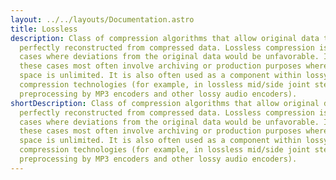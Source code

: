 ---
layout: ../../layouts/Documentation.astro
title: Lossless
description: Class of compression algorithms that allow original data to be
  perfectly reconstructed from compressed data. Lossless compression is used in
  cases where deviations from the original data would be unfavorable. In audio,
  these cases most often involve archiving or production purposes where storage
  space is unlimited. It is also often used as a component within lossy data
  compression technologies (for example, in lossless mid/side joint stereo
  preprocessing by MP3 encoders and other lossy audio encoders).
shortDescription: Class of compression algorithms that allow original data to be
  perfectly reconstructed from compressed data. Lossless compression is used in
  cases where deviations from the original data would be unfavorable. In audio,
  these cases most often involve archiving or production purposes where storage
  space is unlimited. It is also often used as a component within lossy data
  compression technologies (for example, in lossless mid/side joint stereo
  preprocessing by MP3 encoders and other lossy audio encoders).
---
